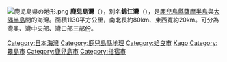 [[File:鹿児島県の地形.png|thumb]]
'''鹿兒島灣'''（{{jpn|j=鹿児島湾|hg=かごしまわん|rm=Kagoshima wan|f=y}}），別名'''錦江灣'''（{{jpn|j=錦江湾|hg=きんこうわん|rm=Kinkō wan|f=y}}），是[[鹿兒島縣|鹿兒島縣]][[薩摩半島|薩摩半島]]與[[大隅半島|大隅半島]]間的海灣。面積1130平方公里，南北長約80km、東西寬約20km。可分為灣奥、灣中央部、灣口部三部份。
{{Commonscat|Kagoshima_Bay}}
{{Japan-geo-stub}}
{{Portal box|日本|地理}}
{{Authority control}}
{{coord|31|28|11|N|130|38|08|E|region:JP-46_type:waterbody|display=title}}
[[Category:日本海灣|Category:日本海灣]]
[[Category:鹿兒島縣地理|Category:鹿兒島縣地理]]
[[Category:姶良市|Category:姶良市]]
[[Category:日本百景|Kago]]
[[Category:霧島市|Category:霧島市]]
[[Category:鹿兒島市|Category:鹿兒島市]]
[[Category:指宿市|Category:指宿市]]